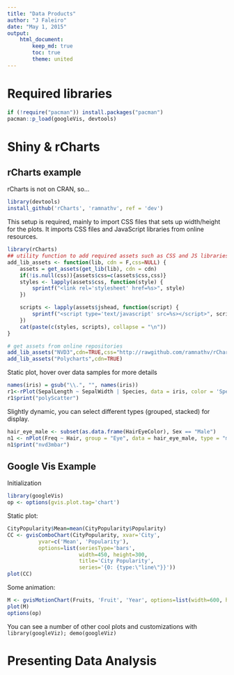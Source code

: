 ```yaml
---
title: "Data Products"
author: "J Faleiro"
date: "May 1, 2015"
output: 
    html_document:
        keep_md: true
        toc: true
        theme: united
---
```


# Required libraries

```r
if (!require("pacman")) install.packages("pacman")
pacman::p_load(googleVis, devtools)
```

# Shiny & rCharts

## rCharts example

rCharts is not on CRAN, so...

```r
library(devtools)
install_github('rCharts', 'ramnathv', ref = 'dev')
```

This setup is required, mainly to import CSS files that sets up width/height for the plots. It imports CSS files and JavaScript libraries from online resources. 

```r
library(rCharts)
## utility function to add required assets such as CSS and JS libraries
add_lib_assets <- function(lib, cdn = F,css=NULL) {
    assets = get_assets(get_lib(lib), cdn = cdn)
    if(!is.null(css)){assets$css=c(assets$css,css)}
    styles <- lapply(assets$css, function(style) {
        sprintf("<link rel='stylesheet' href=%s>", style)
    })

    scripts <- lapply(assets$jshead, function(script) {
        sprintf("<script type='text/javascript' src=%s></script>", script)
    })
    cat(paste(c(styles, scripts), collapse = "\n"))
}

# get assets from online repositories 
add_lib_assets("NVD3",cdn=TRUE,css="http://rawgithub.com/ramnathv/rCharts/master/inst/libraries/nvd3/css/rNVD3.css") 
add_lib_assets("Polycharts",cdn=TRUE)
```

Static plot, hover over data samples for more details

```r
names(iris) = gsub("\\.", "", names(iris))
r1<-rPlot(SepalLength ~ SepalWidth | Species, data = iris, color = 'Species', type = 'point')
r1$print("polyScatter")
```

Slightly dynamic, you can select different types (grouped, stacked) for display.

```r
hair_eye_male <- subset(as.data.frame(HairEyeColor), Sex == "Male")
n1 <- nPlot(Freq ~ Hair, group = "Eye", data = hair_eye_male, type = "multiBarChart")
n1$print("nvd3mbar")
```

## Google Vis Example

Initialization

```r
library(googleVis)
op <- options(gvis.plot.tag='chart')
```

Static plot:

```r
CityPopularity$Mean=mean(CityPopularity$Popularity)
CC <- gvisComboChart(CityPopularity, xvar='City',
          yvar=c('Mean', 'Popularity'),
          options=list(seriesType='bars',
                       width=450, height=300,
                       title='City Popularity',
                       series='{0: {type:\"line\"}}'))
plot(CC)
```

Some animation:

```r
M <- gvisMotionChart(Fruits, 'Fruit', 'Year', options=list(width=600, heigth=400))
plot(M)
options(op)
```

You can see a number of other cool plots and customizations with `library(googleViz); demo(googleViz)`

# Presenting Data Analysis


